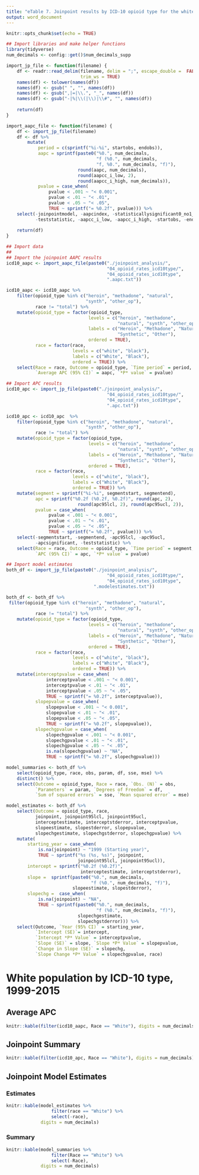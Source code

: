 ```yaml
---
title: "eTable 7. Joinpoint results by ICD-10 opioid type for the white population, 1999-2015"
output: word_document
---
```


```r
knitr::opts_chunk$set(echo = TRUE)
```

```r
## Import libraries and make helper functions
library(tidyverse)
num_decimals <- config::get()$num_decimals_supp

import_jp_file <- function(filename) {
    df <- readr::read_delim(filename, delim = ";", escape_double =  FALSE, 
                            trim_ws = TRUE)
    names(df) <- tolower(names(df))
    names(df) <- gsub(" ", "", names(df))
    names(df) <- gsub(",|=|\\.", "_", names(df))
    names(df) <- gsub("-|%|\\(|\\)|\\#", "", names(df))
    
    return(df)
}

import_aapc_file <- function(filename) {
    df <- import_jp_file(filename)
    df <- df %>% 
        mutate(
            period = c(sprintf("%i-%i", startobs, endobs)), 
            aapc = sprintf(paste0("%0.", num_decimals, 
                                  "f (%0.", num_decimals, 
                                  "f, %0.", num_decimals, "f)"), 
                           round(aapc, num_decimals), 
                           round(aapcc_i_low, 2), 
                           round(aapcc_i_high, num_decimals)), 
            pvalue = case_when(
                pvalue < .001 ~ "< 0.001",
                pvalue < .01 ~ "< .01", 
                pvalue < .05 ~ "< .05", 
                TRUE ~ sprintf("= %0.2f", pvalue))) %>% 
    select(-joinpointmodel, -aapcindex, -statisticallysignificant0_no1_yes, 
           -teststatistic, -aapcc_i_low, -aapcc_i_high, -startobs, -endobs)
    
    return(df)
}
```


```r
## Import data
## 
## Import the joinpoint AAPC results
icd10_aapc <- import_aapc_file(paste0("./joinpoint_analysis/", 
                                      "04_opioid_rates_icd10type/", 
                                      "04_opioid_rates_icd10type", 
                                      ".aapc.txt")) 

icd10_aapc <- icd10_aapc %>% 
    filter(opioid_type %in% c("heroin", "methadone", "natural", 
                              "synth", "other_op"), 
           race != "total") %>% 
    mutate(opioid_type = factor(opioid_type, 
                               levels = c("heroin", "methadone", 
                                          "natural", "synth", "other_op"), 
                               labels = c("Heroin", "Methadone", "Natural", 
                                          "Synthetic", "Other"), 
                               ordered = TRUE), 
           race = factor(race, 
                         levels = c("white", "black"), 
                         labels = c("White", "Black"), 
                         ordered = TRUE)) %>% 
    select(Race = race, Outcome = opioid_type, `Time period` = period, 
           `Average APC (95% CI)` = aapc, `*P* value` = pvalue)
```

```r
## Import APC results
icd10_apc <- import_jp_file(paste0("./joinpoint_analysis/", 
                                      "04_opioid_rates_icd10type/", 
                                      "04_opioid_rates_icd10type", 
                                      ".apc.txt"))

icd10_apc <- icd10_apc  %>% 
    filter(opioid_type %in% c("heroin", "methadone", "natural", 
                              "synth", "other_op"), 
           race != "total") %>% 
    mutate(opioid_type = factor(opioid_type, 
                               levels = c("heroin", "methadone", 
                                          "natural", "synth", "other_op"), 
                               labels = c("Heroin", "Methadone", "Natural", 
                                          "Synthetic", "Other"), 
                               ordered = TRUE), 
           race = factor(race, 
                         levels = c("white", "black"), 
                         labels = c("White", "Black"), 
                         ordered = TRUE)) %>% 
    mutate(segment = sprintf("%i-%i", segmentstart, segmentend), 
           apc = sprintf("%0.2f (%0.2f, %0.2f)", round(apc, 2), 
                           round(apc95lcl, 2), round(apc95ucl, 2)), 
           pvalue = case_when(
                pvalue < .001 ~ "< 0.001",
                pvalue < .01 ~ "< .01", 
                pvalue < .05 ~ "< .05", 
                TRUE ~ sprintf("= %0.2f", pvalue))) %>% 
    select(-segmentstart, -segmentend, -apc95lcl, -apc95ucl, 
           -apcsignificant, -teststatistic) %>% 
    select(Race = race, Outcome = opioid_type, `Time period` = segment, 
           `APC (95% CI)` = apc, `*P* value` = pvalue)
```

```r
## Import model estimates
both_df <- import_jp_file(paste0("./joinpoint_analysis/", 
                                      "04_opioid_rates_icd10type/", 
                                      "04_opioid_rates_icd10type", 
                                 ".modelestimates.txt")) 

both_df <- both_df %>% 
 filter(opioid_type %in% c("heroin", "methadone", "natural", 
                              "synth", "other_op"), 
           race != "total") %>% 
    mutate(opioid_type = factor(opioid_type, 
                               levels = c("heroin", "methadone", 
                                          "natural", "synth", "other_op"), 
                               labels = c("Heroin", "Methadone", "Natural", 
                                          "Synthetic", "Other"), 
                               ordered = TRUE), 
           race = factor(race, 
                         levels = c("white", "black"), 
                         labels = c("White", "Black"), 
                         ordered = TRUE)) %>% 
    mutate(interceptpvalue = case_when(
               interceptpvalue < .001 ~ "< 0.001",
               interceptpvalue < .01 ~ "< .01", 
               interceptpvalue < .05 ~ "< .05", 
               TRUE ~ sprintf("= %0.2f", interceptpvalue)), 
           slopepvalue = case_when(
               slopepvalue < .001 ~ "< 0.001",
               slopepvalue < .01 ~ "< .01", 
               slopepvalue < .05 ~ "< .05", 
               TRUE ~ sprintf("= %0.2f", slopepvalue)), 
           slopechgpvalue = case_when(
               slopechgpvalue < .001 ~ "< 0.001",
               slopechgpvalue < .01 ~ "< .01", 
               slopechgpvalue < .05 ~ "< .05", 
               is.na(slopechgpvalue) ~ "NA", 
               TRUE ~ sprintf("= %0.2f", slopechgpvalue)))

model_summaries <- both_df %>% 
    select(opioid_type, race, obs, param, df, sse, mse) %>% 
    distinct() %>% 
    select(Outcome = opioid_type, Race = race, `Obs. (N)` = obs, 
           `Parameters` = param, `Degrees of Freedom` = df, 
           `Sum of squared errors` = sse, `Mean squared error` = mse)

model_estimates <- both_df %>% 
    select(Outcome = opioid_type, race, 
           joinpoint, joinpoint95lcl, joinpoint95ucl, 
           interceptestimate, interceptstderror, interceptpvalue, 
           slopeestimate, slopestderror, slopepvalue, 
           slopechgestimate, slopechgstderror, slopechgpvalue) %>% 
    mutate(
        starting_year = case_when(
            is.na(joinpoint) ~ "1999 (Starting year)", 
            TRUE ~ sprintf("%s (%s, %s)", joinpoint, 
                           joinpoint95lcl, joinpoint95ucl)), 
        intercept = sprintf("%0.2f (%0.2f)", 
                            interceptestimate, interceptstderror), 
        slope =  sprintf(paste0("%0.", num_decimals, 
                                "f (%0.", num_decimals, "f)"), 
                         slopeestimate, slopestderror), 
        slopechg =  case_when(
            is.na(joinpoint) ~ "NA", 
            TRUE ~ sprintf(paste0("%0.", num_decimals, 
                                  "f (%0.", num_decimals, "f)"), 
                           slopechgestimate, 
                           slopechgstderror))) %>% 
    select(Outcome, `Year (95% CI)` = starting_year, 
           `Intercept (SE)`= intercept, 
           `Intercept *P* Value` = interceptpvalue, 
           `Slope (SE)` = slope, `Slope *P* Value` = slopepvalue, 
           `Change in Slope (SE)` = slopechg, 
           `Slope Change *P* Value` = slopechgpvalue, race)
```

# White population by ICD-10 type, 1999-2015
## Average APC
```r
knitr::kable(filter(icd10_aapc, Race == "White"), digits = num_decimals)
```

## Joinpoint Summary
```r
knitr::kable(filter(icd10_apc, Race == "White"), digits = num_decimals)
```

## Joinpoint Model Estimates
### Estimates
```r
knitr::kable(model_estimates %>% 
                 filter(race == "White") %>% 
                 select(-race), 
             digits = num_decimals) 
```

### Summary
```r
knitr::kable(model_summaries %>% 
                 filter(Race == "White") %>% 
                 select(-Race), 
             digits = num_decimals)
```
